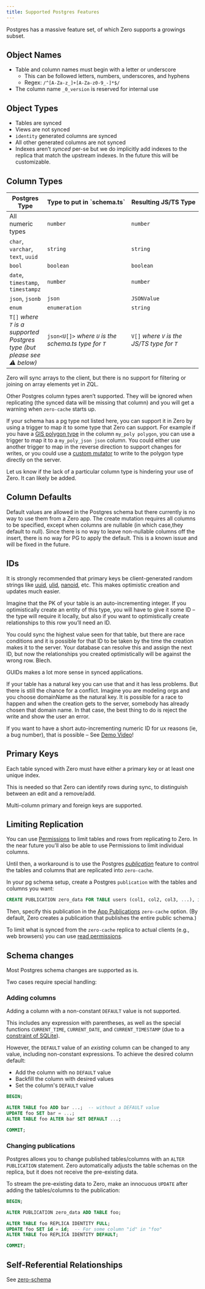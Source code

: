 ```yaml
---
title: Supported Postgres Features
---
```


Postgres has a massive feature set, of which Zero supports a growings subset.

## Object Names

- Table and column names must begin with a letter or underscore
  - This can be followed letters, numbers, underscores, and hyphens
  - Regex: `/^[A-Za-z_]+[A-Za-z0-9_-]*$/`
- The column name `_0_version` is reserved for internal use

## Object Types

- Tables are synced
- Views are not synced
- `identity` generated columns are synced
- All other generated columns are not synced
- Indexes aren’t _synced_ per-se but we do implicitly add indexes to the replica that match the upstream indexes. In the future this will be customizable.

## Column Types

<table>
  <thead>
    <tr>
      <th>Postgres Type</th>
      <th>Type&nbsp;to&nbsp;put&nbsp;in&nbsp;`schema.ts`</th>
      <th>Resulting&nbsp;JS/TS&nbsp;Type</th>
    </tr>
  </thead>
  <tbody>
    <tr>
      <td>All numeric types</td>
      <td><code>number</code></td>
      <td><code>number</code></td>
    </tr>
    <tr>
      <td><code>char</code>, <code>varchar</code>, <code>text</code>, <code>uuid</code></td>
      <td><code>string</code></td>
      <td><code>string</code></td>
    </tr>
    <tr>
      <td><code>bool</code></td>
      <td><code>boolean</code></td>
      <td><code>boolean</code></td>
    </tr>
    <tr>
      <td><code>date</code>, <code>timestamp</code>, <code>timestampz</code></td>
      <td><code>number</code></td>
      <td><code>number</code></td>
    </tr>
    <tr>
      <td><code>json</code>, <code>jsonb</code></td>
      <td><code>json</code></td>
      <td><code>JSONValue</code></td>
    </tr>
    <tr>
      <td><code>enum</code></td>
      <td><code>enumeration</code></td>
      <td><code>string</code></td>
    </tr>
    <tr>
      <td><code>T[]</code> <em>where <code>T</code> is a supported Postgres type (but please see ⚠️ below)</em></td>
      <td><code>json&lt;U[]&gt;</code> <em>where <code>U</code> is the schema.ts type for <code>T</code></em></td>
      <td><code>V[]</code> <em>where <code>V</code> is the JS/TS type for <code>T</code></em></td>
    </tr>
  </tbody>
</table>

<Note emoji="⚠️" type="note" heading="No ZQL operators for arrays yet">

Zero will sync arrays to the client, but there is no support for filtering or joining on array elements yet in ZQL.

</Note>



Other Postgres column types aren’t supported. They will be ignored when replicating (the synced data will be missing that column) and you will get a warning when `zero-cache` starts up.

If your schema has a pg type not listed here, you can support it in Zero by using a trigger to map it to some type that Zero can support. For example if you have a [GIS polygon type](https://www.postgresql.org/docs/current/datatype-geometric.html#DATATYPE-POLYGON) in the column `my_poly polygon`, you can use a trigger to map it to a `my_poly_json json` column. You could either use another trigger to map in the reverse direction to support changes for writes, or you could use a [custom mutator](./custom-mutators) to write to the polygon type directly on the server.

Let us know if the lack of a particular column type is hindering your use of Zero. It can likely be added.

## Column Defaults

Default values are allowed in the Postgres schema but there currently is no way to use them from a Zero app. The create mutation requires all columns to be specified, except when columns are nullable (in which case,they default to null). Since there is no way to leave non-nullable columns off the insert, there is no way for PG to apply the default. This is a known issue and will be fixed in the future.

## IDs

It is strongly recommended that primary keys be client-generated random strings like [uuid](https://www.npmjs.com/package/uuid), [ulid](https://www.npmjs.com/package/ulid), [nanoid](https://www.npmjs.com/package/nanoid), etc. This makes optimistic creation and updates much easier.

<Note type="note" slug="client-generated-ids" heading="Why are client-generated IDs better?">
  Imagine that the PK of your table is an auto-incrementing integer. If you optimistically create an entity of this type, you will have to give it some ID – the type will require it locally, but also if you want to optimistically create relationships to this row you’ll need an ID.

You could sync the highest value seen for that table, but there are race conditions and it is possible for that ID to be taken by the time the creation makes it to the server. Your database can resolve this and assign the next ID, but now the relationships you created optimistically will be against the wrong row. Blech.

GUIDs makes a lot more sense in synced applications.

If your table has a natural key you can use that and it has less problems. But there is still the chance for a conflict. Imagine you are modeling orgs and you choose domainName as the natural key. It is possible for a race to happen and when the creation gets to the server, somebody has already chosen that domain name. In that case, the best thing to do is reject the write and show the user an error.

</Note>

If you want to have a short auto-incrementing numeric ID for ux reasons (ie, a bug number), that is possible – See [Demo Video](https://discord.com/channels/830183651022471199/1288232858795769917/1298114323272568852)!

## Primary Keys

Each table synced with Zero must have either a primary key or at least one unique index.

This is needed so that Zero can identify rows during sync, to distinguish between an edit and a remove/add.

Multi-column primary and foreign keys are supported.

## Limiting Replication

You can use [Permissions](permissions) to limit tables and rows from replicating to Zero. In the near future you’ll also be able to use Permissions to limit individual columns.

Until then, a workaround is to use the Postgres [_publication_](https://www.postgresql.org/docs/current/sql-createpublication.html) feature to control the tables and columns that are replicated into `zero-cache`.

In your pg schema setup, create a Postgres `publication` with the tables and columns you want:

```sql
CREATE PUBLICATION zero_data FOR TABLE users (col1, col2, col3, ...), issues, comments;
```

Then, specify this publication in the [App Publications](/docs/zero-cache-config#app-publications) `zero-cache` option. (By default, Zero creates a publication that publishes the entire public schema.)

To limit what is synced from the `zero-cache` replica to actual clients (e.g., web browsers) you can use [read permissions](/docs/permissions#select-permissions).

## Schema changes

Most Postgres schema changes are supported as is.

Two cases require special handling:

### Adding columns

Adding a column with a non-constant `DEFAULT` value is not supported.

This includes any expression with parentheses, as well as the special functions `CURRENT_TIME`, `CURRENT_DATE`, and `CURRENT_TIMESTAMP`
(due to a [constraint of SQLite](https://www.sqlite.org/lang_altertable.html#altertabaddcol)).

However, the `DEFAULT` value of an _existing_ column can be changed to any value, including non-constant expressions. To achieve the desired column default:

- Add the column with no `DEFAULT` value
- Backfill the column with desired values
- Set the column's `DEFAULT` value

```sql
BEGIN;

ALTER TABLE foo ADD bar ...;  -- without a DEFAULT value
UPDATE foo SET bar = ...;
ALTER TABLE foo ALTER bar SET DEFAULT ...;

COMMIT;
```

### Changing publications

Postgres allows you to change published tables/columns with an `ALTER PUBLICATION` statement. Zero automatically adjusts the table schemas on the replica, but it does not receive the pre-existing data.

To stream the pre-existing data to Zero, make an innocuous `UPDATE` after adding the tables/columns to the publication:

```sql
BEGIN;

ALTER PUBLICATION zero_data ADD TABLE foo;

ALTER TABLE foo REPLICA IDENTITY FULL;
UPDATE foo SET id = id;  -- For some column "id" in "foo"
ALTER TABLE foo REPLICA IDENTITY DEFAULT;

COMMIT;
```

## Self-Referential Relationships

See [zero-schema](/docs/zero-schema#self-referential-relationships)

